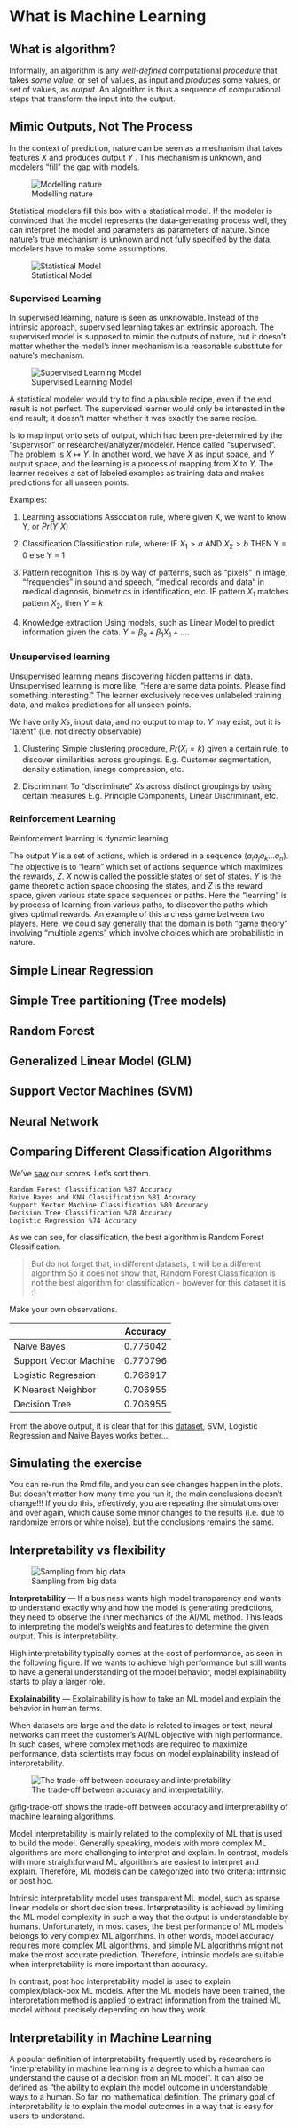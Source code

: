 # What is Machine Learning

::: {.callout-note}
## What is algorithm?
Informally, an algorithm is any _well-defined_ computational _procedure_ that takes _some value_, or set of values, as input and _produces_ some values, or set of values, as _output_. An algorithm is thus a sequence of computational steps that transform the input into the output.
:::

## Mimic Outputs, Not The Process

In the context of prediction, nature can be seen as a mechanism that takes features $X$ and produces output $Y$ . This mechanism is unknown, and modelers “fill” the gap with models.

![Modelling nature](image/nature.png){#fig-nature}

Statistical modelers fill this box with a statistical model. If the modeler is convinced that the model represents the data-generating
process well, they can interpret the model and parameters as parameters of nature. Since nature’s true mechanism is unknown and not fully specified by the data, modelers have to make some assumptions.

![Statistical Model](image/stat_model.png){#fig-stat-model}


### __Supervised Learning__

In supervised learning, nature is seen as unknowable. Instead of the intrinsic approach, supervised learning takes an extrinsic approach. The supervised model is supposed to mimic the outputs of nature, but it doesn’t matter whether the model’s inner mechanism is a reasonable substitute for nature’s mechanism.

![Supervised Learning Model](image/supervise_model.png){#fig-super-model}

A statistical modeler would try to find a plausible recipe, even if the end result is not perfect. The supervised learner would only be interested in the end result; it doesn’t matter whether it was exactly the same recipe.

Is to map input onto sets of output, which had been pre-determined by the "supervisor" or researcher/analyzer/modeler. Hence called "supervised".  The problem is $X \mapsto Y$. In another word, we have $X$ as input space, and $Y$ output space, and the learning is a process of mapping from $X$ to $Y$. The learner receives a set of labeled examples as training data and makes predictions for all unseen points.

Examples:

1. Learning associations
     Association rule, where given X, we want to know Y, or $Pr(Y|X)$

2. Classification
    Classification rule, where: IF $X_1 > a$ AND $X_2 > b$ THEN  Y = 0 else Y = 1
    
3. Pattern recognition
    This is by way of patterns, such as "pixels" in image, "frequencies" in sound and speech, "medical records and data" in medical diagnosis, biometrics in identification, etc. IF pattern $X_1$ matches pattern $X_2$, then $Y = k$
    
4. Knowledge extraction
    Using models, such as Linear Model to predict information given the data. $Y = \beta_0 + \beta_1X_1 +....$
    
### __Unsupervised learning__

Unsupervised learning means discovering hidden patterns in data. Unsupervised learning is more like, “Here are some data points. Please find something interesting.” The learner exclusively receives unlabeled training data, and makes predictions for all unseen points.

We have only $Xs$, input data, and no output to map to. $Y$ may exist, but it is "latent" (i.e. not directly observable)

1. Clustering
   Simple clustering procedure, $Pr(X_i = k)$ given a certain rule, to discover similarities across groupings.
   E.g. Customer segmentation, density estimation, image compression, etc.

2. Discriminant
   To "discriminate" $Xs$ across distinct groupings by using certain measures 
   E.g. Principle Components, Linear Discriminant, etc.

### __Reinforcement Learning__

Reinforcement learning is dynamic learning.

The output $Y$ is a set of actions, which is ordered in a sequence $(a_ia_ja_k...a_n)$. The objective is to "learn" which set of actions sequence which maximizes the rewards, $Z$. $X$ now is called the possible states or set of states. $Y$ is the game theoretic action space choosing the states, and $Z$ is the reward space, given various state space sequences or paths. Here the "learning" is by process of learning from various paths, to discover the paths which gives optimal rewards. An example of this a chess game between two players. Here, we could say generally that the domain is both "game theory" involving "multiple agents" which involve choices which are probabilistic in nature.





## Simple Linear Regression

## Simple Tree partitioning (Tree models)

## Random Forest

## Generalized Linear Model (GLM)

## Support Vector Machines (SVM)

## Neural Network

## Comparing Different Classification Algorithms

We've [saw](https://www.kaggle.com/code/mehmetlaudatekman/comparing-different-classification-algorithms) our scores. Let's sort them.

    Random Forest Classification %87 Accuracy
    Naive Bayes and KNN Classification %81 Accuracy
    Support Vector Machine Classification %80 Accuracy
    Decision Tree Classification %78 Accuracy
    Logistic Regression %74 Accuracy

As we can see, for classification, the best algorithm is Random Forest Classification.

>But do not forget that, in different datasets, it will be a different algorithm
So it does not show that, Random Forest Classification is not the best algorithm for classification - however for this dataset it is :) 

Make your own observations.

|     | Accuracy |
| -------- | ------- |
| Naive Bayes  | 	0.776042   |
| Support Vector Machine | 0.770796     |
| Logistic Regression | 0.766917 |
| K Nearest Neighbor    | 0.706955   |
| Decision Tree | 0.706955 |

From the above output, it is clear that for this [dataset](https://www.kaggle.com/code/opawar600/comparing-some-basic-ml-classification-algorithms), SVM, Logistic Regression and Naive Bayes works better....
 

## Simulating the exercise

You can re-run the Rmd file, and you can see changes happen in the plots. But doesn't matter how many time you run it, the main conclusions doesn't change!!! If you do this, effectively, you are repeating the simulations over and over again, which cause some minor changes to the results (i.e. due to randomize errors or white noise), but the conclusions remains the same.


## Interpretability vs flexibility

![Sampling from big data](image/model_trade_off.png){#fig-data-sampling}

**Interpretability** — If a business wants high model transparency and wants to understand exactly why and how the model is generating predictions, they need to observe the inner mechanics of the AI/ML method. This leads to interpreting the model’s weights and features to determine the given output. This is interpretability. 

High interpretability typically comes at the cost of performance, as seen in the following figure. If we wants to achieve high performance but still wants to have a general understanding of the model behavior, model explainability starts to play a larger role.

**Explainability** — Explainability is how to take an ML model and explain the behavior in human terms.

When datasets are large and the data is related to images or text, neural networks can meet the customer's AI/ML objective with high performance. In such cases, where complex methods are required to maximize performance, data scientists may focus on model explainability instead of interpretability. 

![The trade-off between accuracy and interpretability.](image/trade_off.webp){#fig-trade-off}

@fig-trade-off shows the trade-off between accuracy and interpretability of machine learning algorithms.

Model interpretability is mainly related to the complexity of ML that is used to build the model. Generally speaking, models with more complex ML algorithms are more challenging to interpret and explain. In contrast, models with more straightforward ML algorithms are easiest to interpret and explain. Therefore, ML models can be categorized into two criteria: intrinsic or post hoc.

Intrinsic interpretability model uses transparent ML model, such as sparse linear models or short decision trees. Interpretability is achieved by limiting the ML model complexity in such a way that the output is understandable by humans. Unfortunately, in most cases, the best performance of ML models belongs to very complex ML algorithms. In other words, model accuracy requires more complex ML algorithms, and simple ML algorithms might not make the most accurate prediction. Therefore, intrinsic models are suitable when interpretability is more important than accuracy.

In contrast, post hoc interpretability model is used to explain complex/black-box ML models. After the ML models have been trained, the interpretation method is applied to extract information from the trained ML model without precisely depending on how they work.

## Interpretability in Machine Learning

A popular definition of interpretability frequently used by researchers is “interpretability in machine learning is a degree to which a human can understand the cause
of a decision from an ML model”. It can also be defined as “the ability to explain the model outcome in understandable ways to a human. So far, no mathematical definition. The primary
goal of interpretability is to explain the model outcomes in a way that is easy for users to understand. 